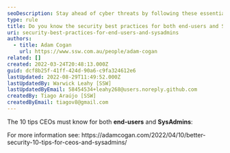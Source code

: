 ```yaml
---
seoDescription: Stay ahead of cyber threats by following these essential security best practices for both end-users and SysAdmins.
type: rule
title: Do you know the security best practices for both end-users and SysAdmins?
uri: security-best-practices-for-end-users-and-sysadmins
authors:
  - title: Adam Cogan
    url: https://www.ssw.com.au/people/adam-cogan
related: []
created: 2022-03-24T20:48:13.000Z
guid: dcf8b25f-41ff-424d-90a6-c9fa324612e6
lastUpdated: 2022-08-29T11:49:52.000Z
lastUpdatedBy: Warwick Leahy [SSW]
lastUpdatedByEmail: 58454534+leahy268@users.noreply.github.com
createdBy: Tiago Araújo [SSW]
createdByEmail: tiagov8@gmail.com
---
```


The 10 tips CEOs must know for both **end-users** and **SysAdmins**:

<youtubeEmbed url="https://www.youtube.com/embed/uk_YFezVAuw" description="" />
For more information see: https://adamcogan.com/2022/04/10/better-security-10-tips-for-ceos-and-sysadmins/
